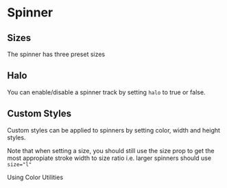 
<Meta title="Spinner" component={Spinner} argTypes={stories.argTypes} />

# Spinner

<Description of={Spinner} />

<Canvas>
    <Story story={stories.AllProps} name="All Props" />
</Canvas>

<ArgsTable story="All Props" />

## Sizes

The spinner has three preset sizes

<Canvas>
    <Story story={stories.Sizes} />
</Canvas>

## Halo

You can enable/disable a spinner track by setting `halo` to true or false.

<Canvas>
    <Story story={stories.Halo} />
</Canvas>

## Custom Styles

Custom styles can be applied to spinners by setting color, width and height styles.

Note that when setting a size, you should still use the size prop to get the most appropiate stroke width to size ratio
i.e. larger spinners should use `size="l"`

<Canvas>
    <Story story={stories.Styled} />
</Canvas>

Using Color Utilities

<Canvas>
    <Story story={stories.Colors} />
</Canvas>
